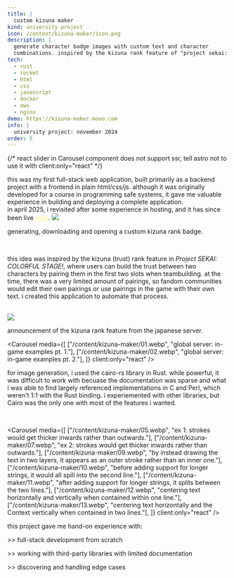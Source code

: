 ```yaml
---
title: |
  custom kizuna maker
kind: university project
icon: /content/kizuna-maker/icon.png
description: |
  generate character badge images with custom text and character 
  combinations. inspired by the kizuna rank feature of "project sekai: colorful stage!"
tech:
  - rust
  - rocket
  - html
  - css
  - javascript
  - docker
  - aws
  - nginx
demo: https://kizuna-maker.mooo.com
info: |
  university project: november 2024
order: 5
---
```

{/* react slider in Carousel component does not support ssr, tell astro not to use it with client:only="react" */}

this was my first full-stack web application, built primarily as a backend project with a frontend in plain html/css/js. although it was 
originally developed for a course in programming safe systems,  it gave me valuable experience in building and deploying a complete application.
<br/>
in april 2025, i revisited after some experience in hosting, and it has since been live <a href="https://kizuna-maker.mooo.com/" target="_blank" style="color: #fef08a"><u>here</u></a>.
<Medium>
    <img src="/content/kizuna-maker/demo.gif" className="medium"/>
    <p className="medium-alt">generating, downloading and opening a custom kizuna rank badge.</p>
</Medium>

<br />

this idea was inspired by the kizuna (trust) rank feature in <i>Project SEKAI: COLORFUL STAGE!</i>, where users can build the trust between 
two characters by pairing them in the first two slots when teambuilding. at the time, there was a very limited amount of pairings, so fandom 
communities would edit their own pairings or use pairings in the game with their own text. i created this application to automate that process.

<br/>

<Medium>
    <img src="/content/kizuna-maker/08.webp" className="medium"/>
    <p className="medium-alt">announcement of the kizuna rank feature from the japanese server.</p>
</Medium>

<Carousel media={[
  ["/content/kizuna-maker/01.webp", "global server: in-game examples pt. 1."],
  ["/content/kizuna-maker/02.webp", "global server: in-game examples pt. 2."],
]} client:only="react" />
<br/>

for image generation, i used the cairo-rs library in Rust. while powerful, it was difficult to work with becuase the documentation was sparse 
and what i was able to find largely referenced implementations in C and Perl, which weren't 1:1 with the Rust binding. i experiemented with 
other libraries, but Cairo was the only one with most of the features i wanted. 

<br/>

<Carousel media={[
  ["/content/kizuna-maker/05.webp", "ex 1: strokes would get thicker inwards rather than outwards."],
  ["/content/kizuna-maker/07.webp", "ex 2: strokes would get thicker inwards rather than outwards."],
  ["/content/kizuna-maker/09.webp", "by instead drawing the text in two layers, it appears as an outer stroke rather than an inner one."],
  ["/content/kizuna-maker/10.webp", "before adding support for longer strings, it would all spill into the second line."],
  ["/content/kizuna-maker/11.webp", "after adding support for longer strings, it splits between the two lines."],
  ["/content/kizuna-maker/12.webp", "centering text horizontally and vertically when contained within one line."],
  ["/content/kizuna-maker/13.webp", "centering text horizontally and the Context vertically when contained in two lines."],
]} client:only="react" />
<br/>

this project gave me hand-on experience with:

  \>> full-stack development from scratch

  \>> working with third-party libraries with limited documentation
  
  \>> discovering and handling edge cases